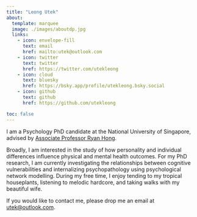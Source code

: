 ```yaml
---
title: "Leong Utek"
about:
  template: marquee
  image: ./images/aboutdp.jpg
  links:
    - icon: envelope-fill
      text: email
      href: mailto:utek@outlook.com
    - icon: twitter
      text: twitter
      href: https://twitter.com/utekleong
    - icon: cloud
      text: bluesky
      href: https://bsky.app/profile/utekleong.bsky.social
    - icon: github
      text: github
      href: https://github.com/utekleong

toc: false
---
```


I am a Psychology PhD candidate at the National University of Singapore, advised by [Associate Professor Ryan Hong](https://profile.nus.edu.sg/fass/psyhysr/).

Broadly, I am interested in the study of how personality and individual differences influence physical and mental health outcomes. For my PhD research, I am currently investigating the relationships between cognitive vulnerabilities and internalizing psychopathology using psychological network modelling. During my free time, I enjoy tending to my tropical houseplants, listening to melodic hardcore, and taking walks with my beautiful wife.

If you would like to contact me, please drop me an email at [utek\@outlook.com](mailto:utek@outlook.com).
